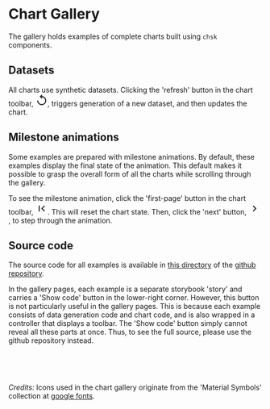 
<Meta title="Gallery/Overview" />

# Chart Gallery

The gallery holds examples of complete charts built using `chsk` components.

## Datasets

All charts use synthetic datasets. Clicking the 'refresh' button in the chart toolbar, <span class="icon"><svg xmlns="http://www.w3.org/2000/svg" height="24" width="24"><path fill="#222222" d="M12 22q-1.875 0-3.512-.712-1.638-.713-2.85-1.926-1.213-1.212-1.926-2.85Q3 14.875 3 13h2q0 2.925 2.038 4.962Q9.075 20 12 20t4.962-2.038Q19 15.925 19 13t-2.038-4.963Q14.925 6 12 6h-.15l1.55 1.55L12 9 8 5l4-4 1.4 1.45L11.85 4H12q1.875 0 3.513.713 1.637.712 2.85 1.924 1.212 1.213 1.925 2.85Q21 11.125 21 13t-.712 3.512q-.713 1.638-1.925 2.85-1.213 1.213-2.85 1.926Q13.875 22 12 22Z"/></svg></span>, triggers generation of a new dataset, and then updates the chart.

## Milestone animations

Some examples are prepared with milestone animations. By default, these examples display the final state of the animation. This default makes it possible to grasp the overall form of all the charts while scrolling through the gallery.

To see the milestone animation, click the 'first-page' button in the chart toolbar, <span class="icon"><svg xmlns="http://www.w3.org/2000/svg" height="24" width="24"><path fill="#222222" d="M6 18V6h2v12Zm11 0-6-6 6-6 1.4 1.4-4.6 4.6 4.6 4.6Z" /></svg></span>. This will reset the chart state. Then, click the 'next' button, <span class="icon"><svg xmlns="http://www.w3.org/2000/svg" height="24" width="24"><path fill="#222222" d="M9.4 18 8 16.6l4.6-4.6L8 7.4 9.4 6l6 6Z" /></svg></span>, to step through the animation.

## Source code

The source code for all examples is available in [this directory](https://github.com/tkonopka/chsk/tree/main/examples) of the [github repository](https://github.com/tkonopka/chsk/).

In the gallery pages, each example is a separate storybook 'story' and carries a 'Show code' button in the lower-right corner. However, this button is not particularly useful in the gallery pages. This is because each example consists of data generation code and chart code, and is also wrapped in a controller that displays a toolbar. The 'Show code' button simply cannot reveal all these parts at once. Thus, to see the full source, please use the github repository instead.

&nbsp;

&nbsp;

_Credits:_ Icons used in the chart gallery originate from the 'Material Symbols' collection at [google fonts](https://fonts.google.com/icons).

